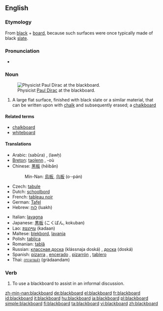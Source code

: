 {{wikipedia}}
==English==

===Etymology===
From [[black]] + [[board]], because such surfaces were once typically made of black [[slate]].

===Pronunciation===
* {{audio|en-us-blackboard.ogg|Audio (US)}}

===Noun===
{{en-noun}}
[[Image:Diracb.jpg|thumb|right|Physicist [[w:Paul Dirac|Paul Dirac]] at the blackboard.]]

# A large flat surface, finished with black slate or a similar material, that can be written upon with [[chalk]] and subsequently erased; a [[chalkboard]]

====Related terms====
* [[chalkboard]]
* [[whiteboard]]

====Translations====
{{trans-top|a surface that can be written upon with chalk}}
* Arabic: {{Arab|[[سبورة]]}} (sabūra) {{f}}, {{Arab|[[لوح]]}} (lawḥ) {{m}} 
* [[Breton]]: [[taolenn]] {{f}}, -où {{p}}
* Chinese: [[黑板]] (hēibǎn)
*: Min-Nan: [[烏板]], [[乌板]] (o·-pán)
* Czech: [[tabule]] {{f}}
* Dutch: [[schoolbord]] {{n}}
* French: [[tableau noir]] {{m}}
* German: [[Tafel]] {{f}}
* Hebrew: [[לוח]] (luakh) {{m}}
{{trans-mid}}
* Italian: [[lavagna]] {{f}}
* Japanese: [[黒板]] (こくばん, kokuban)
* Lao: [[ກະດານ]] (kadaan)
* Maltese: [[blekbord]], [[lavanja]]
* Polish: [[tablica]] {{f}}
* Romanian: [[tablă]] {{f}}
* Russian: [[классная доска]] (klássnaja doská) {{f}}, [[доска]] (doská) {{f}}
* Spanish: [[pizarra]] {{f}}, [[encerado]] {{m}} {{italbrac|Spain}}, [[pizarrón]] {{m}} {{italbrac|Latin America}}, [[tablero]] {{m}} {{italbrac|Colombia}}
* Thai: [[กระดานดำ]] (gràdaandam)
{{trans-bottom}}

===Verb===
{{en-verb}}

# To use a blackboard to assist in an informal discussion.

[[zh-min-nan:blackboard]]
[[de:blackboard]]
[[el:blackboard]]
[[fr:blackboard]]
[[id:blackboard]]
[[it:blackboard]]
[[hu:blackboard]]
[[ja:blackboard]]
[[pl:blackboard]]
[[simple:blackboard]]
[[fi:blackboard]]
[[ta:blackboard]]
[[vi:blackboard]]
[[zh:blackboard]]